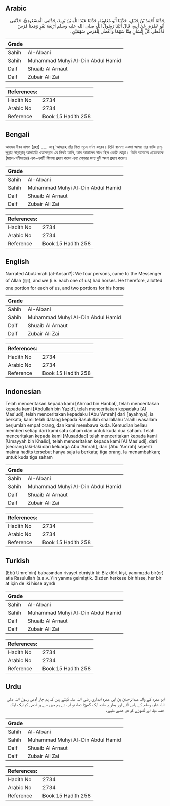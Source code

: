 ## Arabic


<div dir="rtl" lang="ar" style={{fontSize:'larger',backgroundColor:'#f8f9fa',padding:20}}>
حَدَّثَنَا أَحْمَدُ بْنُ حَنْبَلٍ، حَدَّثَنَا أَبُو مُعَاوِيَةَ، حَدَّثَنَا عَبْدُ اللَّهِ بْنُ يَزِيدَ، حَدَّثَنِي الْمَسْعُودِيُّ، حَدَّثَنِي أَبُو عَمْرَةَ، عَنْ أَبِيهِ، قَالَ أَتَيْنَا رَسُولَ اللَّهِ صلى الله عليه وسلم أَرْبَعَةَ نَفَرٍ وَمَعَنَا فَرَسٌ فَأَعْطَى كُلَّ إِنْسَانٍ مِنَّا سَهْمًا وَأَعْطَى لِلْفَرَسِ سَهْمَيْنِ ‏.‏
</div>
<div style={{backgroundColor:'#f8f9fa',padding:20, marginBottom: 10}}><table> <thead> <tr> <th>Grade</th> <th></th> </tr> </thead> <tbody> <tr><td>Sahih</td><td>Al-Albani</td></tr><tr><td>Sahih</td><td>Muhammad Muhyi Al-Din Abdul Hamid</td></tr><tr><td>Daif</td><td>Shuaib Al Arnaut</td></tr><tr><td>Daif</td><td>Zubair Ali Zai</td></tr></tbody></table><table> <thead> <tr> <th>References:</th> <th></th> </tr> </thead> <tbody><tr><td>Hadith No</td><td>2734</td></tr><tr><td>Arabic No</td><td>2734</td></tr><tr><td>Reference</td><td>Book 15 Hadith 258</td></tr></tbody></table></div>

## Bengali


<div dir="ltr" lang="bn" style={{fontSize:'larger',backgroundColor:'#f8f9fa',padding:20}}>
আহমদ ইবন হাম্বল (রহঃ) ..... আবূ ‘আমরাহ তাঁর পিতা সূত্রে বর্ণনা করেন। তিনি বলেনঃ একদা আমরা চার ব্যক্তি রাসূলুল্লাহ সাল্লাল্লাহু আলাইহি ওয়াসাল্লাম এর নিকট আসি, আর আমাদের সাথে ছিল একটি ঘোড়া। তিনি আমাদের প্রত্যেককে (মালে-গণীমতের) এক-একটি হিসসা প্রদান করেন এবং ঘোড়ার জন্য দুটি অংশ প্রদান করেন।
</div>
<div style={{backgroundColor:'#f8f9fa',padding:20, marginBottom: 10}}><table> <thead> <tr> <th>Grade</th> <th></th> </tr> </thead> <tbody> <tr><td>Sahih</td><td>Al-Albani</td></tr><tr><td>Sahih</td><td>Muhammad Muhyi Al-Din Abdul Hamid</td></tr><tr><td>Daif</td><td>Shuaib Al Arnaut</td></tr><tr><td>Daif</td><td>Zubair Ali Zai</td></tr></tbody></table><table> <thead> <tr> <th>References:</th> <th></th> </tr> </thead> <tbody><tr><td>Hadith No</td><td>2734</td></tr><tr><td>Arabic No</td><td>2734</td></tr><tr><td>Reference</td><td>Book 15 Hadith 258</td></tr></tbody></table></div>

## English


<div dir="ltr" lang="en" style={{fontSize:'larger',backgroundColor:'#f8f9fa',padding:20}}>
Narrated AbuUmrah (al-Ansari?): We four persons, came to the Messenger of Allah (ﷺ), and we (i.e. each one of us) had horses. He therefore, allotted one portion for each of us, and two portions for his horse
</div>
<div style={{backgroundColor:'#f8f9fa',padding:20, marginBottom: 10}}><table> <thead> <tr> <th>Grade</th> <th></th> </tr> </thead> <tbody> <tr><td>Sahih</td><td>Al-Albani</td></tr><tr><td>Sahih</td><td>Muhammad Muhyi Al-Din Abdul Hamid</td></tr><tr><td>Daif</td><td>Shuaib Al Arnaut</td></tr><tr><td>Daif</td><td>Zubair Ali Zai</td></tr></tbody></table><table> <thead> <tr> <th>References:</th> <th></th> </tr> </thead> <tbody><tr><td>Hadith No</td><td>2734</td></tr><tr><td>Arabic No</td><td>2734</td></tr><tr><td>Reference</td><td>Book 15 Hadith 258</td></tr></tbody></table></div>

## Indonesian


<div dir="ltr" lang="id" style={{fontSize:'larger',backgroundColor:'#f8f9fa',padding:20}}>
Telah menceritakan kepada kami [Ahmad bin Hanbal], telah menceritakan kepada kami [Abdullah bin Yazid], telah menceritakan kepadaku [Al Mas'udi], telah menceritakan kepadaku [Abu 'Amrah] dari [ayahnya], ia berkata; kami telah datang kepada Rasulullah shallallahu 'alaihi wasallam berjumlah empat orang, dan kami membawa kuda. Kemudian beliau memberi setiap dari kami satu saham dan untuk kuda dua saham. Telah menceritakan kepada kami [Musaddad] telah menceritakan kepada kami [Umayyah bin Khalid], telah menceritakan kepada kami [Al Mas'udi], dari [seorang laki-laki dari keluarga Abu 'Amrah], dari [Abu 'Amrah] seperti makna hadits tersebut hanya saja ia berkata; tiga orang. Ia menambahkan; untuk kuda tiga saham
</div>
<div style={{backgroundColor:'#f8f9fa',padding:20, marginBottom: 10}}><table> <thead> <tr> <th>Grade</th> <th></th> </tr> </thead> <tbody> <tr><td>Sahih</td><td>Al-Albani</td></tr><tr><td>Sahih</td><td>Muhammad Muhyi Al-Din Abdul Hamid</td></tr><tr><td>Daif</td><td>Shuaib Al Arnaut</td></tr><tr><td>Daif</td><td>Zubair Ali Zai</td></tr></tbody></table><table> <thead> <tr> <th>References:</th> <th></th> </tr> </thead> <tbody><tr><td>Hadith No</td><td>2734</td></tr><tr><td>Arabic No</td><td>2734</td></tr><tr><td>Reference</td><td>Book 15 Hadith 258</td></tr></tbody></table></div>

## Turkish


<div dir="ltr" lang="tr" style={{fontSize:'larger',backgroundColor:'#f8f9fa',padding:20}}>
(Ebû Umre'nin) babasından rivayet etmiştir ki: Biz dört kişi, yanımızda bir(er) atla Rasulullah (s.a.v..)'in yanına gelmiştik. Bizden herkese bir hisse, her bir at için de iki hisse ayırdı
</div>
<div style={{backgroundColor:'#f8f9fa',padding:20, marginBottom: 10}}><table> <thead> <tr> <th>Grade</th> <th></th> </tr> </thead> <tbody> <tr><td>Sahih</td><td>Al-Albani</td></tr><tr><td>Sahih</td><td>Muhammad Muhyi Al-Din Abdul Hamid</td></tr><tr><td>Daif</td><td>Shuaib Al Arnaut</td></tr><tr><td>Daif</td><td>Zubair Ali Zai</td></tr></tbody></table><table> <thead> <tr> <th>References:</th> <th></th> </tr> </thead> <tbody><tr><td>Hadith No</td><td>2734</td></tr><tr><td>Arabic No</td><td>2734</td></tr><tr><td>Reference</td><td>Book 15 Hadith 258</td></tr></tbody></table></div>

## Urdu


<div dir="rtl" lang="ur" style={{fontSize:'larger',backgroundColor:'#f8f9fa',padding:20}}>
ابو عمرہ کے والد عبدالرحمٰن بن ابی عمرہ انصاری رضی اللہ عنہ کہتے ہیں کہ ہم چار آدمی رسول اللہ صلی اللہ علیہ وسلم کے پاس آئے اور ہمارے ساتھ ایک گھوڑا تھا، تو آپ نے ہم میں سے ہر آدمی کو ایک ایک حصہ دیا، اور گھوڑے کو دو حصے دئیے۔
</div>
<div style={{backgroundColor:'#f8f9fa',padding:20, marginBottom: 10}}><table> <thead> <tr> <th>Grade</th> <th></th> </tr> </thead> <tbody> <tr><td>Sahih</td><td>Al-Albani</td></tr><tr><td>Sahih</td><td>Muhammad Muhyi Al-Din Abdul Hamid</td></tr><tr><td>Daif</td><td>Shuaib Al Arnaut</td></tr><tr><td>Daif</td><td>Zubair Ali Zai</td></tr></tbody></table><table> <thead> <tr> <th>References:</th> <th></th> </tr> </thead> <tbody><tr><td>Hadith No</td><td>2734</td></tr><tr><td>Arabic No</td><td>2734</td></tr><tr><td>Reference</td><td>Book 15 Hadith 258</td></tr></tbody></table></div>
